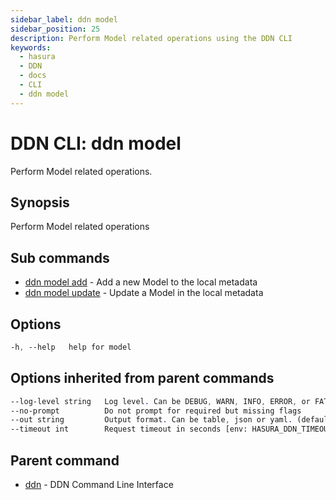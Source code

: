 ```yaml
---
sidebar_label: ddn model
sidebar_position: 25
description: Perform Model related operations using the DDN CLI
keywords:
  - hasura
  - DDN
  - docs
  - CLI
  - ddn model
---
```


# DDN CLI: ddn model

Perform Model related operations.

## Synopsis

Perform Model related operations

## Sub commands

- [ddn model add](/cli/commands/ddn_model_add) - Add a new Model to the local metadata
- [ddn model update](/cli/commands/ddn_model_update) - Update a Model in the local metadata

## Options

```sass
-h, --help   help for model
```

## Options inherited from parent commands

```sass
--log-level string   Log level. Can be DEBUG, WARN, INFO, ERROR, or FATAL. (default "INFO")
--no-prompt          Do not prompt for required but missing flags
--out string         Output format. Can be table, json or yaml. (default "table")
--timeout int        Request timeout in seconds [env: HASURA_DDN_TIMEOUT] (default 100)
```

## Parent command

- [ddn](/cli/commands/ddn) - DDN Command Line Interface
